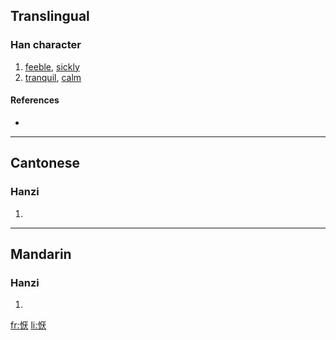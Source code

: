 {{see|懨}}
==Translingual==

===Han character===
{{Han char|rn=61|rad=心|as=06|sn=9|four=|canj=心一戈大 (PMIK)}}

# [[feeble]], [[sickly]]
# [[tranquil]], [[calm]]

====References====
* {{Han ref|kx=0386.161|hdz=42294.090|uh=6079|ud=24697}}

----

==Cantonese==

===Hanzi===
{{yue-hanzi|jyut=|y=yim1}}

# {{defn|Cantonese}}

----

==Mandarin==

===Hanzi===
{{cmn-hanzi|tra=懨|pin=[[yàn]] ([[yan4]])|wg=yen<sup>4</sup>}}

# {{defn|Mandarin}}

[[fr:恹]]
[[li:恹]]